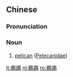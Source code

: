 {{also|鹈鹕}}
==Chinese==
{{zh-forms|s=鹈鹕|alt=提壺-archaic}}
{{zh-wp}}

===Pronunciation===
{{zh-pron
|m=tíhú
|c=tai4 wu4
|mc=y
|oc=y
|cat=n
}}

===Noun===
{{zh-noun}}

# [[pelican]] ([[Pelecanidae]])

{{zh-cat|Birds}}

[[lt:鵜鶘]]
[[nl:鵜鶘]]
[[ro:鵜鶘]]